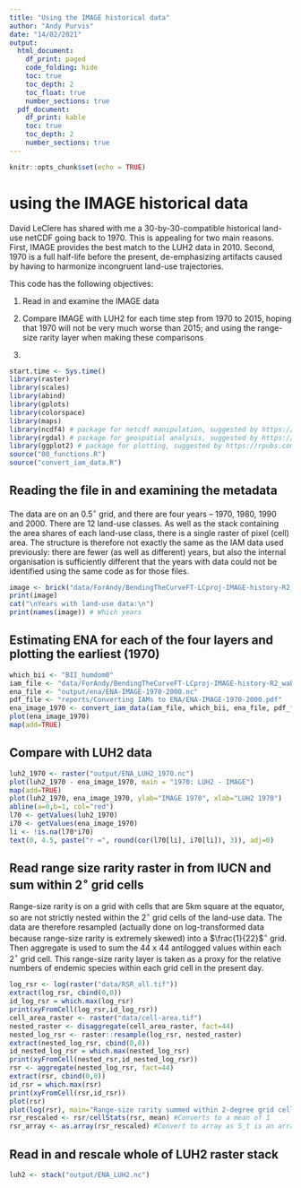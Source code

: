```yaml
---
title: "Using the IMAGE historical data"
author: "Andy Purvis"
date: "14/02/2021"
output:
  html_document: 
    df_print: paged
    code_folding: hide
    toc: true
    toc_depth: 2
    toc_float: true
    number_sections: true
  pdf_document:
    df_print: kable
    toc: true
    toc_depth: 2
    number_sections: true
---
```


```r
knitr::opts_chunk$set(echo = TRUE)
```

# using the IMAGE historical data

David LeClere has shared with me a 30-by-30-compatible historical land-use netCDF going back to 1970. This is appealing for two main reasons. First, IMAGE provides the best match to the LUH2 data in 2010. Second, 1970 is a full half-life before the present, de-emphasizing artifacts caused by having to harmonize incongruent land-use trajectories.

This code has the following objectives:

1. Read in and examine the IMAGE data

2. Compare IMAGE with LUH2 for each time step from 1970 to 2015, hoping that 1970 will not be very much worse than 2015; and using the range-size rarity layer when making these comparisons

3. 
```r
start.time <- Sys.time()
library(raster)
library(scales)
library(abind)
library(gplots)
library(colorspace)
library(maps)
library(ncdf4) # package for netcdf manipulation, suggested by https://rpubs.com/boyerag/297592
library(rgdal) # package for geospatial analysis, suggested by https://rpubs.com/boyerag/297592
library(ggplot2) # package for plotting, suggested by https://rpubs.com/boyerag/297592
source("00_functions.R")
source("convert_iam_data.R")
```

## Reading the file in and examining the metadata
The data are on an 0.5$^\circ$ grid, and there are four years -- 1970, 1980, 1990 and 2000. There are 12 land-use classes. As well as the stack containing the area shares of each land-use class, there is a single raster of pixel (cell) area. The structure is therefore not exactly the same as the IAM data used previously: there are fewer (as well as different) years, but also the internal organisation is sufficiently different that the years with data could not be identified using the same code as for those files.
```r
image <- brick("data/ForAndy/BendingTheCurveFT-LCproj-IMAGE-history-R2_wabn_31Jan2020_FinalMask.nc")
print(image)
cat("\nYears with land-use data:\n")
print(names(image)) # Which years
```

## Estimating ENA for each of the four layers and plotting the earliest (1970)

```r
which_bii <- "BII_humdom0"
iam_file <- "data/ForAndy/BendingTheCurveFT-LCproj-IMAGE-history-R2_wabn_31Jan2020_FinalMask.nc"
ena_file <- "output/ena/ENA-IMAGE-1970-2000.nc"
pdf_file <- "reports/Converting IAMs to ENA/ENA-IMAGE-1970-2000.pdf"
ena_image_1970 <- convert_iam_data(iam_file, which_bii, ena_file, pdf_file, yb=1970, ye=2000, ys=10)
plot(ena_image_1970)
map(add=TRUE)

```
## Compare with LUH2 data

```r
luh2_1970 <- raster("output/ENA_LUH2_1970.nc")
plot(luh2_1970 - ena_image_1970, main = "1970: LUH2 - IMAGE")
map(add=TRUE)
plot(luh2_1970, ena_image_1970, ylab="IMAGE 1970", xlab="LUH2 1970")
abline(a=0,b=1, col="red")
l70 <- getValues(luh2_1970)
i70 <- getValues(ena_image_1970)
li <- !is.na(l70*i70)
text(0, 4.5, paste("r =", round(cor(l70[li], i70[li]), 3)), adj=0)
```
## Read range size rarity raster in from IUCN and sum within 2$^\circ$ grid cells
Range-size rarity is on a grid with cells that are 5km square at the equator, so are not strictly nested within the 2$^\circ$ grid cells of the land-use data. The data are therefore resampled (actually done on log-transformed data because range-size rarity is extremely skewed) into a $\frac{1}{22}$$^\circ$ grid. Then aggregate is used to sum the 44 x 44 antilogged values within each 2$^\circ$ grid cell. This range-size rarity layer is taken as a proxy for the relative numbers of endemic species within each grid cell in the present day.

```r
log_rsr <- log(raster("data/RSR_all.tif"))
extract(log_rsr, cbind(0,0))
id_log_rsr = which.max(log_rsr)
print(xyFromCell(log_rsr,id_log_rsr))
cell_area_raster <- raster("data/cell-area.tif")
nested_raster <- disaggregate(cell_area_raster, fact=44)
nested_log_rsr <- raster::resample(log_rsr, nested_raster)
extract(nested_log_rsr, cbind(0,0))
id_nested_log_rsr = which.max(nested_log_rsr)
print(xyFromCell(nested_rsr,id_nested_log_rsr))
rsr <- aggregate(nested_log_rsr, fact=44)
extract(rsr, cbind(0,0))
id_rsr = which.max(rsr)
print(xyFromCell(rsr,id_rsr))
plot(rsr)
plot(log(rsr), main="Range-size rarity summed within 2-degree grid cells")
rsr_rescaled <- rsr/cellStats(rsr, mean) #Converts to a mean of 1
rsr_array <- as.array(rsr_rescaled) #Convert to array as S_t is an array
```


## Read in and rescale whole of LUH2 raster stack
```r

luh2 <- stack("output/ENA_LUH2.nc")
```